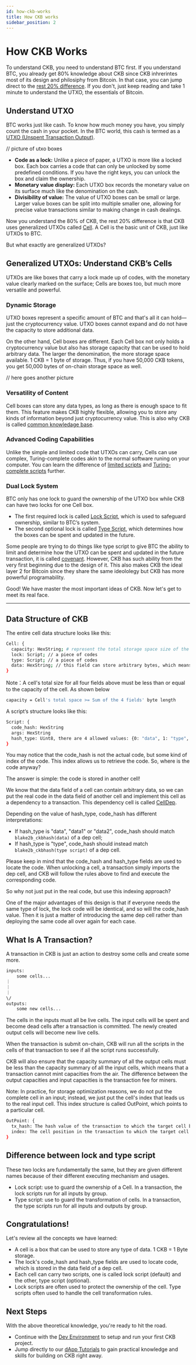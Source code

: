 ```yaml
---
id: how-ckb-works
title: How CKB works
sidebar_position: 2 
---
```


# How CKB Works

To understand CKB, you need to understand BTC first. If you understand BTC, you already get 80% knowledge about CKB since CKB inhrerintes most of its design and philosiphy from Bitcoin. In that case, you can jump direct to the [rest 20% difference](#generalized-utxos). If you don't, just keep reading and take 1 minute to understand the UTXO, the essentials of Bitcoin.

## Understand UTXO

BTC works just like cash. To know how much money you have, you simply count the cash in your pocket. In the BTC world, this cash is termed as a [UTXO (Unspent Transaction Output)](/docs/concentps/UTXO). 

// picture of utxo boxes

- **Code as a lock:** Unlike a piece of paper, a UTXO is more like a locked box. Each box carries a code that can only be unlocked by some predefined conditions. If you have the right keys, you can unlock the box and claim the ownership. 
- **Monetary value display:** Each UTXO box records the monetary value on its surface much like the denomination on the cash. 
- **Divisibility of value:** The value of UTXO boxes can be small or large. Larger value boxes can be split into multiple smaller one, allowing for precise value transactions similar to making change in cash dealings.

Now you understand the 80% of CKB, the rest 20% difference is that CKB uses generalized UTXOs called [Cell](/docs/concepts/cell-model).  A Cell is the basic unit of CKB, just like UTXOs to BTC.

But what exactly are generalized UTXOs?

## Generalized UTXOs: Understand CKB’s Cells

UTXOs are like boxes that carry a lock made up of codes, with the monetary value clearly marked on the surface; Cells are boxes too, but much more versatile and powerful.

### Dynamic Storage 

UTXO boxes represent a specific amount of BTC and that's all it can hold—just the cryptocurrency value. UTXO boxes cannot expand and do not have the capacity to store additional data.

On the other hand, Cell boxes are different. Each Cell box not only holds a cryptocurrency value but also has storage capacity that can be used to hold arbitrary data. The larger the denomination, the more storage space available. 1 CKB = 1 byte of storage. Thus, if you have 50,000 CKB tokens, you get 50,000 bytes of on-chain storage space as well. 

// here goes another picture

### Versatility of Content

Cell boxes can store any data types, as long as there is enough space to fit them. This feature makes CKB highly flexible, allowing you to store any kinds of information beyond just cryptocurrency value. This is also why CKB is called [common knowledage base](docs/concepts/glossary#common-knowledge-base).

### Advanced Coding Capabilities

Unlike the simple and limited code that UTXOs can carry, Cells can use complex, Turing-complete codes akin to the normal software runing on your computer. You can learn the difference of [limited scripts](https://en.bitcoin.it/wiki/Script) and [Turing-complete scripts](docs/concepts/glossary#script) further. 

### Dual Lock System

BTC only has one lock to guard the ownership of the UTXO box while CKB can have two locks for one Cell box.

- The first required lock is called [Lock Script](docs/concepts/glossary#lock-script), which is used to safeguard ownership, similar to BTC’s system.
- The second optional lock is called [Type Script](docs/concepts/glossary#type-script), which determines how the boxes can be spent and updated in the future.

Some people are trying to do things like type script to give BTC the ability to limit and determine how the UTXO can be spent and updated in the future transaction, it is called [covenant](https://cointelegraph.com/explained/what-are-bitcoin-covenants-and-how-do-they-work). However, CKB has such ability from the very first beginning due to the design of it. This also makes CKB the ideal layer 2 for Bitcoin since they share the same ideololegy but CKB has more powerful programability.

Good! We have master the most important ideas of CKB. Now let's get to meet its real face.

---

## Data Structure of CKB

The entire cell data structure looks like this:

```sh
Cell: {
  capacity: HexString; # represent the total storage space size of the cell. The basic unit for capcaity is shannon, 1 CKB equals 10**8 shannon.
  lock: Script; // a piece of codes 
  type: Script; // a piece of codes
  data: HexString; // this field can store arbitrary bytes, which means any type of data 
}
```

Note：A cell's total size for all four fields above must be less than or equal to the capacity of the cell. As shown below

```sh
capacity = Cell's total space >= Sum of the 4 fields' byte length
```

A script‘s structure looks like this:

```sh 
Script: {
  code_hash: HexString
  args: HexString
  hash_type: Uint8, there are 4 allowed values: {0: "data", 1: "type", 2: "data1"i, 3: "data2"}
}
```

You may notice that the code_hash is not the actual code, but some kind of index of the code. This index allows us to retrieve the code. So, where is the code anyway?

The answer is simple: the code is stored in another cell!

We know that the data field of a cell can contain arbitrary data, so we can put the real code in the data field of another cell and implement this cell as a dependency to a transaction. This dependency cell is called [CellDep](/docs/concepts/celldep).

Depending on the value of hash_type, code_hash has different interpretations:

- If hash_type is "data", "data1" or "data2", code_hash should match `blake2b_ckbhash(data)` of a dep cell;
- If hash_type is "type", code_hash should instead match `blake2b_ckbhash(type script)` of a dep cell.

Please keep in mind that the code_hash and hash_type fields are used to locate the code. When unlocking a cell, a transaction simply imports the dep cell, and CKB will follow the rules above to find and execute the corresponding code.

So why not just put in the real code, but use this indexing approach?

One of the major advantages of this design is that if everyone needs the same type of lock, the lock code will be identical, and so will the code_hash value. Then it is just a matter of introducing the same dep cell rather than deploying the same code all over again for each case.

## What Is A Transaction?

A transaction in CKB is just an action to destroy some cells and create some more.

```sh
inputs:
    some cells...
｜
｜
｜
\/
outputs:
    some new cells...
```

The cells in the inputs must all be live cells. The input cells will be spent and become dead cells after a transaction is committed. The newly created output cells will become new live cells.

When the transaction is submit on-chain, CKB will run all the scripts in the cells of that transaction to see if all the script runs successfully.

CKB will also ensure that the capacity summary of all the output cells must be less than the capacity summary of all the input cells, which means that a transaction cannot mint capacities from the air. The difference between the output capacities and input capacities is the transaction fee for miners.

Note: In practice, for storage optimization reasons, we do not put the complete cell in an input; instead, we just put the cell's index that leads us to the real input cell. This index structure is called OutPoint, which points to a particular cell.

```sh 
OutPoint: {
  tx_hash: The hash value of the transaction to which the target cell belongs
  index: The cell position in the transaction to which the target cell belongs
}
```

## Difference between lock and type script

These two locks are fundamentally the same, but they are given different names because of their different executing mechanism and usages.

- Lock script: use to guard the ownership of a Cell. In a transaction, the lock scripts run for all inputs by group.
- Type script: use to guard the transformation of cells. In a transaction, the type scripts run for all inputs and outputs by group.

## Congratulations!

Let's review all the concepts we have learned:

- A cell is a box that can be used to store any type of data. 1 CKB = 1 Byte storage.
- The lock's code_hash and hash_type fields are used to locate code, which is stored in the data field of a dep cell.
- Each cell can carry two scripts, one is called lock script (default) and the other, type script (optional).
- Lock scripts are often used to protect the ownership of the cell. Type scripts often used to handle the cell transformation rules.

## Next Steps

With the above theoretical knowledge, you're ready to hit the road.

- Continue with the [Dev Environment](/docs/getting-started/dev-environment) to setup and run your first CKB project.
- Jump directly to our [dApp Tutorials](/docs/getting-started/transfer-ckb) to gain practical knowledge and skills for building on CKB right away.
